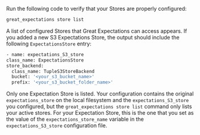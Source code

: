 Run the following code to verify that your Stores are properly configured:

```bash title="Terminal command"
great_expectations store list
```

A list of configured Stores that Great Expectations can access appears.  If you added a new S3 Expectations Store, the output should include the following `ExpectationsStore` entry:

```bash title="Terminal output"
- name: expectations_S3_store
class_name: ExpectationsStore
store_backend:
  class_name: TupleS3StoreBackend
  bucket: '<your_s3_bucket_name>'
  prefix: '<your_s3_bucket_folder_name>'
```

Only one Expectation Store is listed. Your configuration contains the original ``expectations_store`` on the local filesystem and the ``expectations_S3_store`` you configured, but the `great_expectations store list` command only lists your active stores.  For your Expectation Store, this is the one that you set as the value of the ``expectations_store_name`` variable in the ``expectations_S3_store`` configuration file.